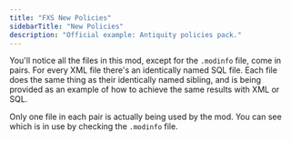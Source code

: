 ```yaml
---
title: "FXS New Policies"
sidebarTitle: "New Policies"
description: "Official example: Antiquity policies pack."
---
```


You'll notice all the files in this mod, except for the `.modinfo` file, come in pairs. For every XML file there's an identically named SQL file. Each file does the same thing as their identically named sibling, and is being provided as an example of how to achieve the same results with XML or SQL.

Only one file in each pair is actually being used by the mod. You can see which is in use by checking the `.modinfo` file.